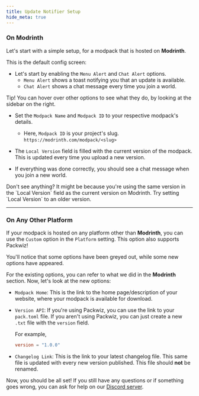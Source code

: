 ```yaml
---
title: Update Notifier Setup
hide_meta: true
---
```


### On Modrinth

Let's start with a simple setup, for a modpack that is hosted on **Modrinth**.

This is the default config screen:

<ModAsset
  width="100%"
  title="ModpackUtils Config"
  location="mutils:mutils_config"
/>

- Let's start by enabling the `Menu Alert` and `Chat Alert` options.
  - `Menu Alert` shows a toast notifying you that an update is available.
  - `Chat Alert` shows a chat message every time you join a world.

<Callout variant="info">
  Tip! You can hover over other options to see what they do, by looking
  at the sidebar on the right.
</Callout>

- Set the `Modpack Name` and `Modpack ID` to your respective modpack's details.
  - Here, `Modpack ID` is your project's slug.
    `https://modrinth.com/modpack/<slug>`

- The `Local Version` field is filled with the current version of the modpack.
  This is updated every time you upload a new version.

- If everything was done correctly, you should see a chat message when you join
  a new world.

<Callout variant="warning">
  Don't see anything? It might be because you're using the same version in the
  `Local Version` field as the current version on Modrinth. Try setting `Local
  Version` to an older version.
</Callout>

<hr />

### On Any Other Platform

If your modpack is hosted on any platform other than **Modrinth**, you can use
the `Custom` option in the `Platform` setting. This option also supports
Packwiz!

You'll notice that some options have been greyed out, while some new options
have appeared.

For the existing options, you can refer to what we did in the **Modrinth**
section. Now, let's look at the new options:

- `Modpack Home`: This is the link to the home page/description of your website,
  where your modpack is available for download.
- `Version API`: If you're using Packwiz, you can use the link to your
  `pack.toml` file. If you aren't using Packwiz, you can just create a new
  `.txt` file with the `version` field.

  For example,

  ```toml title="📁 pack.txt"
  version = "1.0.0"
  ```

- `Changelog Link`: This is the link to your latest changelog file. This same
  file is updated with every new version published. This file should **not** be
  renamed.

Now, you should be all set! If you still have any questions or if something goes
wrong, you can ask for help on our
[Discord server](https://discord.gg/kfKjjhv3pn).

